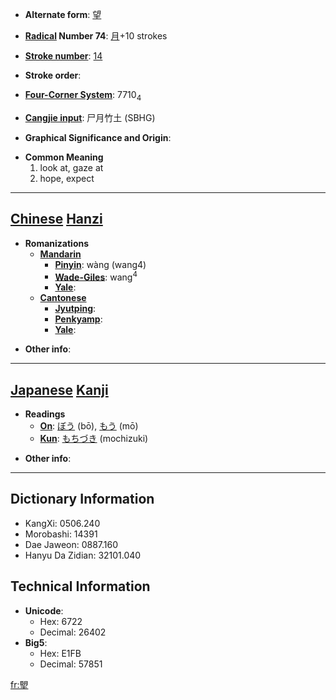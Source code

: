 * '''Alternate form''': [[望]]

* '''[[Wiktionary:Chinese radical index| Radical]] Number 74''': [[Wiktionary:Chinese radical index 月|月]]+10 strokes

* '''[[Wiktionary:Chinese total strokes index|Stroke number]]''': [[Wiktionary:Chinese total strokes index 14|14]]

* '''Stroke order''': 

* '''[[Wiktionary:Chinese four corner index|Four-Corner System]]''': 7710<sub>4</sub>

* '''[[Wiktionary:Chinese Cangjie index|Cangjie input]]''': 尸月竹土 (SBHG)

* '''Graphical Significance and Origin''': 

* '''Common Meaning'''
*#look at, gaze at
*# hope, expect


----

== [[Chinese]] [[Hanzi]] ==

* '''Romanizations'''
** '''[[Mandarin]]'''
*** '''[[Pinyin]]''': wàng (wang4)
*** '''[[Wade-Giles]]''': wang<sup>4</sup>
*** '''[[Yale]]''': 
** '''[[Cantonese]]'''
*** '''[[Jyutping]]''':
*** '''[[Penkyamp]]''': 
*** '''[[Yale]]''': 

* '''Other info''': 

----

== [[Japanese]] [[Kanji]] ==

* '''Readings'''
** '''[[On]]''': [[ぼう]] (bō), [[もう]] (mō)
** '''[[Kun]]''': [[もちづき]] (mochizuki)

* '''Other info''':  

----

== Dictionary Information ==

* KangXi: 0506.240
* Morobashi: 14391
* Dae Jaweon: 0887.160
* Hanyu Da Zidian: 32101.040

== Technical Information ==

* '''Unicode''':
** Hex: 6722
** Decimal: 26402
* '''Big5''':
** Hex: E1FB
** Decimal: 57851

[[fr:朢]]